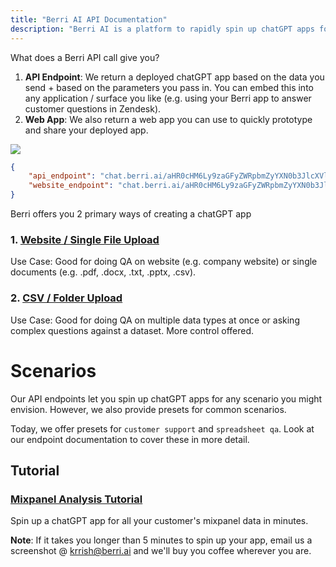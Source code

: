```yaml
---
title: "Berri AI API Documentation"
description: "Berri AI is a platform to rapidly spin up chatGPT apps for your data. Below you'll find tutorials and API documentation to help you spin up a chatGPT app in minutes."
---
```


What does a Berri API call give you? 
1. **API Endpoint**: We return a deployed chatGPT app based on the data you send + based on the parameters you pass in. You can embed this into any application / surface you like (e.g. using your Berri app to answer customer questions in Zendesk).
2. **Web App**: We also return a web app you can use to quickly prototype and share your deployed app. 

<Frame caption="A Berri App built on top of Stripe's documentation">
  <img src="../images/berri_website_example.png" />
</Frame>

<ResponseExample>

```json Response from Berri API
{
    "api_endpoint": "chat.berri.ai/aHR0cHM6Ly9zaGFyZWRpbmZyYXN0b3JlcXVlcnktcXFzMy56ZWV0LWJlcnJpLnplZXQuYXBwL2JlcnJpX3F1ZXJ5P3Byb2pfcGF0aD1pbmRleGVzL2tycmlzaGRob2xha2lhQGdtYWlsLmNvbS82NjJmMDZmMi04MGQ0LTQxMzQtYmYxMi0xMWZiM2JhMWEyODM=&query=<user_query>",
    "website_endpoint": "chat.berri.ai/aHR0cHM6Ly9zaGFyZWRpbmZyYXN0b3JlcXVlcnktcXFzMy56ZWV0LWJlcnJpLnplZXQuYXBwL2JlcnJpX3F1ZXJ5P3Byb2pfcGF0aD1pbmRleGVzL2tycmlzaGRob2xha2lhQGdtYWlsLmNvbS82NjJmMDZmMi04MGQ0LTQxMzQtYmYxMi0xMWZiM2JhMWEyODM="
}
```

</ResponseExample>


Berri offers you 2 primary ways of creating a chatGPT app

### 1. [Website / Single File Upload](endpoint/file_upload)
Use Case: Good for doing QA on website (e.g. company website) or single documents (e.g. .pdf, .docx, .txt, .pptx, .csv). 


### 2. [CSV / Folder Upload](endpoint/csv_or_folder_upload)
Use Case: Good for doing QA on multiple data types at once or asking complex questions against a dataset. More control offered. 

# Scenarios
Our API endpoints let you spin up chatGPT apps for any scenario you might envision. However, we also provide presets for common scenarios. 

Today, we offer presets for `customer support` and `spreadsheet qa`. Look at our endpoint documentation to cover these in more detail. 

## Tutorial 
### [Mixpanel Analysis Tutorial](tutorials/mixpanel_tutorial)

Spin up a chatGPT app for all your customer's mixpanel data in minutes. 

**Note**: If it takes you longer than 5 minutes to spin up your app, email us a screenshot @ krrish@berri.ai and we'll buy you coffee wherever you are.